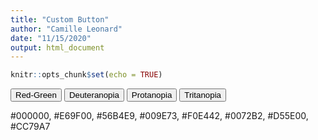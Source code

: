 ```yaml
---
title: "Custom Button"
author: "Camille Leonard"
date: "11/15/2020"
output: html_document
---
```


```r
knitr::opts_chunk$set(echo = TRUE)
```

<button onclick="RG_CB()"> Red-Green </button>

<button onclick="Deuteranopia()"> Deuteranopia </button> 

<button onclick="Protanopia()"> Protanopia </button>

<button onclick="Tritanopia()"> Tritanopia </button>


#000000, #E69F00, #56B4E9, #009E73, #F0E442, #0072B2, #D55E00, #CC79A7